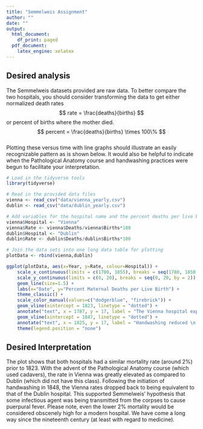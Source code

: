 ```yaml
---
title: "Semmelweis Assignment"
author: ""
date: ""
output:
  html_document:
    df_print: paged
  pdf_document: 
    latex_engine: xelatex 
---
```


## Desired analysis
The Semmelweis datasets provided are raw data. To better compare the two hospitals, you should consider transforming the data to get either normalized death rates 
$$ rate = \frac{deaths}{births} $$ 
or percent of births where the mother died.  
$$ percent = \frac{deaths}{births} \times 100\% $$   
Plotting these versus time with line graphs should illustrate an easily recognizable pattern as is shown below. It would also be helpful to indicate when the Pathological Anatomy course and handwashing practices were begun to facilitate your interpretation.

```r
# Load in the tidyverse tools
library(tidyverse)

# Read in the provided data files
vienna <- read_csv("data/vienna_yearly.csv")
dublin <- read_csv("data/dublin_yearly.csv")

# Add variables for the hospital name and the percent deaths per live birth
vienna$Hospital <- "Vienna"
vienna$Rate <- vienna$Deaths/vienna$Births*100
dublin$Hospital <- "Dublin"
dublin$Rate <- dublin$Deaths/dublin$Births*100

# Join the data sets into one long data table for plotting
plotData <- rbind(vienna,dublin)
```


```r
ggplot(plotData, aes(x=Year, y=Rate, colour=Hospital)) +
	scale_x_continuous(limits = c(1780, 1855), breaks = seq(1780, 1850, by = 10)) +
	scale_y_continuous(limits = c(0, 20), breaks = seq(0, 20, by = 2)) +
	geom_line(size=1.5) +
	labs(x="Date", y="Percent Maternal Deaths per Live Birth") +
	theme_classic() +
	scale_color_manual(values=c("dodgerblue", "firebrick")) +
	geom_vline(xintercept = 1823, linetype = "dotted") +
	annotate("text", x = 1787, y = 17, label = "The Vienna hospital experienced an \n increase in mortality following the start \n of the Pathological Anatomy course", hjust = 0) +
	geom_vline(xintercept = 1847, linetype = "dotted") +
	annotate("text", x = 1825, y = 17, label = "Handwashing reduced \n rates to those of the \n Dublin hospital", hjust = 0) +
	theme(legend.position = "none")
```

## Desired Interpretation 
The plot shows that both hospitals had a similar mortality rate (around 2%) prior to 1823. With the advent of the Pathological Anatomy course (which used cadavers), the rate in Vienna was greatly elevated as compared to Dublin (which did not have this class). Following the initiation of handwashing in 1848, the Vienna rates dropped back to being equivalent to that of the Dublin hospital. This supported Semmelweis' hypothesis that some infectious agent was being transmitted from the corpses to cause puerpural fever. Please note, even the lower 2% mortality would be considered obscenely high for a modern hospital. We have come a long way since the nineteenth century (at least with regard to medicine).
